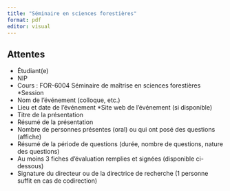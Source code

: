 ```yaml
---
title: "Séminaire en sciences forestières"
format: pdf
editor: visual
---
```


## Attentes

-   Étudiant(e)
-   NIP
-   Cours : FOR-6004 Séminaire de maîtrise en sciences forestières \*Session
-   Nom de l'événement (colloque, etc.)
-   Lieu et date de l'événement \*Site web de l'événement (si disponible)
-   Titre de la présentation
-   Résumé de la présentation
-   Nombre de personnes présentes (oral) ou qui ont posé des questions (affiche)
-   Résumé de la période de questions (durée, nombre de questions, nature des questions)
-   Au moins 3 fiches d'évaluation remplies et signées (disponible ci-dessous)
-   Signature du directeur ou de la directrice de recherche (1 personne suffit en cas de codirection)
